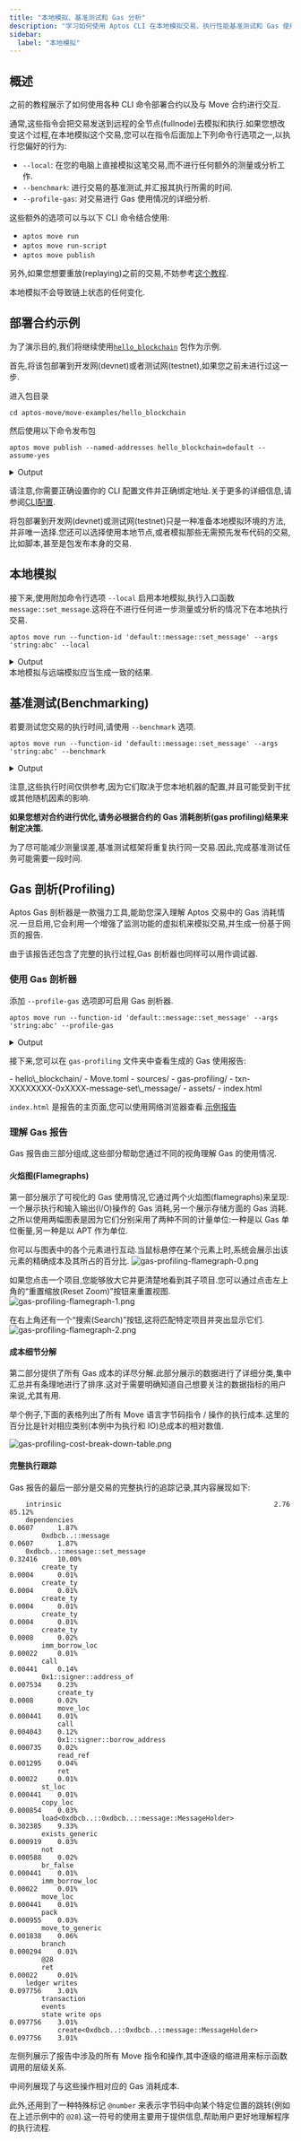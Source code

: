 ```yaml
---
title: "本地模拟、基准测试和 Gas 分析"
description: "学习如何使用 Aptos CLI 在本地模拟交易、执行性能基准测试和 Gas 使用情况分析"
sidebar:
  label: "本地模拟"
---
```


## 概述


之前的教程展示了如何使用各种 CLI 命令部署合约以及与 Move 合约进行交互.

通常,这些指令会把交易发送到远程的全节点(fullnode)去模拟和执行.如果您想改变这个过程,在本地模拟这个交易,您可以在指令后面加上下列命令行选项之一,以执行您偏好的行为:

- `--local`: 在您的电脑上直接模拟这笔交易,而不进行任何额外的测量或分析工作.
- `--benchmark`: 进行交易的基准测试,并汇报其执行所需的时间.
- `--profile-gas`: 对交易进行 Gas 使用情况的详细分析.

这些额外的选项可以与以下 CLI 命令结合使用:

- `aptos move run`
- `aptos move run-script`
- `aptos move publish`

另外,如果您想要重放(replaying)之前的交易,不妨参考[这个教程](/zh/build/cli/replay-past-transactions).

<Aside type="note" emoji="ℹ️">
  本地模拟不会导致链上状态的任何变化.
</Aside>

## 部署合约示例

为了演示目的,我们将继续使用[`hello_blockchain`](https://github.com/aptos-labs/aptos-core/tree/main/aptos-move/move-examples/hello_blockchain) 包作为示例.

首先,将该包部署到开发网(devnet)或者测试网(testnet),如果您之前未进行过这一步.

进入包目录

```shellscript filename="Terminal"
cd aptos-move/move-examples/hello_blockchain
```

然后使用以下命令发布包

```shellscript filename="Terminal"
aptos move publish --named-addresses hello_blockchain=default --assume-yes
```

<details>
  <summary>Output</summary>

  ```shellscript
  {
    "Result": {
      "transaction_hash": "0xe4ae0ec4ea3474b2123838885b04d7f4b046c174d14d7dc1c56916f2eb553bcf",
      "gas_used": 1118,
      "gas_unit_price": 100,
      "sender": "dbcbe741d003a7369d87ec8717afb5df425977106497052f96f4e236372f7dd5",
      "sequence_number": 5,
      "success": true,
      "timestamp_us": 1713914742422749,
      "version": 1033819503,
      "vm_status": "Executed successfully"
    }
  }
  ```
</details>

请注意,你需要正确设置你的 CLI 配置文件并正确绑定地址.关于更多的详细信息,请参阅[CLI配置](/zh/build/cli/setup-cli).

<Aside type="note" emoji="ℹ️">
  将包部署到开发网(devnet)或测试网(testnet)只是一种准备本地模拟环境的方法,并非唯一选择.您还可以选择使用本地节点,或者模拟那些无需预先发布代码的交易,比如脚本,甚至是包发布本身的交易.
</Aside>

## 本地模拟

接下来,使用附加命令行选项 `--local` 启用本地模拟,执行入口函数 `message::set_message`.这将在不进行任何进一步测量或分析的情况下在本地执行交易.

```shellscript filename="Terminal"
aptos move run --function-id 'default::message::set_message' --args 'string:abc' --local
```

<details>
  <summary>Output</summary>

  ```shellscript
  Simulating transaction locally...
  {
    "Result": {
      "transaction_hash": "0x5aab20980688185eed2c9a27bab624c84b8b8117241cd4a367ba2a012069f57b",
      "gas_used": 441,
      "gas_unit_price": 100,
      "sender": "dbcbe741d003a7369d87ec8717afb5df425977106497052f96f4e236372f7dd5",
      "success": true,
      "version": 1033887414,
      "vm_status": "status EXECUTED of type Execution"
    }
  }
  ```
</details>

<Aside type="note" emoji="ℹ️">
  本地模拟与远端模拟应当生成一致的结果.
</Aside>

## 基准测试(Benchmarking)

若要测试您交易的执行时间,请使用 `--benchmark` 选项.

```shellscript filename="Terminal"
aptos move run --function-id 'default::message::set_message' --args 'string:abc' --benchmark
```

<details>
  <summary>Output</summary>

  ```shellscript
  Benchmarking transaction locally...
  Running time (cold code cache): 985.141µs
  Running time (warm code cache): 848.159µs
  {
    "Result": {
      "transaction_hash": "0xa2fe548d37f12ee79df13e70fdd8212e37074c1b080b89b7d92e82550684ecdb",
      "gas_used": 441,
      "gas_unit_price": 100,
      "sender": "dbcbe741d003a7369d87ec8717afb5df425977106497052f96f4e236372f7dd5",
      "success": true,
      "version": 1033936831,
      "vm_status": "status EXECUTED of type Execution"
    }
  }
  ```
</details>

注意,这些执行时间仅供参考,因为它们取决于您本地机器的配置,并且可能受到干扰或其他随机因素的影响.

**如果您想对合约进行优化,请务必根据合约的 Gas 消耗剖析(gas profiling)结果来制定决策.**

<Aside type="note" emoji="ℹ️">
  为了尽可能减少测量误差,基准测试框架将重复执行同一交易.因此,完成基准测试任务可能需要一段时间.
</Aside>

## Gas 剖析(Profiling)

Aptos Gas 剖析器是一款强力工具,能助您深入理解 Aptos 交易中的 Gas 消耗情况.一旦启用,它会利用一个增强了监测功能的虚拟机来模拟交易,并生成一份基于网页的报告.

由于该报告还包含了完整的执行过程,Gas 剖析器也同样可以用作调试器.

### 使用 Gas 剖析器

添加 `--profile-gas` 选项即可启用 Gas 剖析器.

```shellscript filename="Terminal"
aptos move run --function-id 'default::message::set_message' --args 'string:abc' --profile-gas
```

<details>
  <summary>Output</summary>

  ```shellscript
  Simulating transaction locally using the gas profiler...
  Gas report saved to gas-profiling/txn-d0bc3422-0xdbcb-message-set_message.
  {
    "Result": {
      "transaction_hash": "0xd0bc342232f14a6a7d2d45251719aee45373bdb53f68403cfc6dc6062c74fa9e",
      "gas_used": 441,
      "gas_unit_price": 100,
      "sender": "dbcbe741d003a7369d87ec8717afb5df425977106497052f96f4e236372f7dd5",
      "success": true,
      "version": 1034003962,
      "vm_status": "status EXECUTED of type Execution"
    }
  }
  ```
</details>

接下来,您可以在 `gas-profiling` 文件夹中查看生成的 Gas 使用报告:

<FileTree>
  - hello\_blockchain/
    - Move.toml
    - sources/
    - gas-profiling/
      - txn-XXXXXXXX-0xXXXX-message-set\_message/
        - assets/
        - index.html
</FileTree>

`index.html` 是报告的主页面,您可以使用网络浏览器查看.[示例报告](/zh/gas-profiling/sample-report-2/index.html)

### 理解 Gas 报告

Gas 报告由三部分组成,这些部分帮助您通过不同的视角理解 Gas 的使用情况.

#### 火焰图(Flamegraphs)

第一部分展示了可视化的 Gas 使用情况,它通过两个火焰图(flamegraphs)来呈现:一个展示执行和输入输出(I/O)操作的 Gas 消耗,另一个展示存储方面的 Gas 消耗.之所以使用两幅图表是因为它们分别采用了两种不同的计量单位:一种是以 Gas 单位衡量,另一种是以 APT 作为单位.

你可以与图表中的各个元素进行互动.当鼠标悬停在某个元素上时,系统会展示出该元素的精确成本及其所占的百分比.
![gas-profiling-flamegraph-0.png](~/images/gas-profiling-flamegraph-0.png)

如果您点击一个项目,您能够放大它并更清楚地看到其子项目.您可以通过点击左上角的“重置缩放(Reset Zoom)”按钮来重置视图.
![gas-profiling-flamegraph-1.png](~/images/gas-profiling-flamegraph-1.png)

在右上角还有一个“搜索(Search)”按钮,这将匹配特定项目并突出显示它们.
![gas-profiling-flamegraph-2.png](~/images/gas-profiling-flamegraph-2.png)

#### 成本细节分解

第二部分提供了所有 Gas 成本的详尽分解.此部分展示的数据进行了详细分类,集中汇总并有条理地进行了排序.这对于需要明确知道自己想要关注的数据指标的用户来说,尤其有用.

举个例子,下面的表格列出了所有 Move 语言字节码指令 / 操作的执行成本.这里的百分比是针对相应类别(本例中为执行和 IO)总成本的相对数值.

![gas-profiling-cost-break-down-table.png](~/images/gas-profiling-cost-break-down-table.png)

#### 完整执行跟踪

Gas 报告的最后一部分是交易的完整执行的追踪记录,其内容展现如下:

```text filename="Example execution trace"
    intrinsic                                                     2.76        85.12%
    dependencies                                                  0.0607      1.87%
        0xdbcb..::message                                         0.0607      1.87%
    0xdbcb..::message::set_message                                0.32416     10.00%
        create_ty                                                 0.0004      0.01%
        create_ty                                                 0.0004      0.01%
        create_ty                                                 0.0004      0.01%
        create_ty                                                 0.0004      0.01%
        create_ty                                                 0.0008      0.02%
        imm_borrow_loc                                            0.00022     0.01%
        call                                                      0.00441     0.14%
        0x1::signer::address_of                                   0.007534    0.23%
            create_ty                                             0.0008      0.02%
            move_loc                                              0.000441    0.01%
            call                                                  0.004043    0.12%
            0x1::signer::borrow_address                           0.000735    0.02%
            read_ref                                              0.001295    0.04%
            ret                                                   0.00022     0.01%
        st_loc                                                    0.000441    0.01%
        copy_loc                                                  0.000854    0.03%
        load<0xdbcb..::0xdbcb..::message::MessageHolder>          0.302385    9.33%
        exists_generic                                            0.000919    0.03%
        not                                                       0.000588    0.02%
        br_false                                                  0.000441    0.01%
        imm_borrow_loc                                            0.00022     0.01%
        move_loc                                                  0.000441    0.01%
        pack                                                      0.000955    0.03%
        move_to_generic                                           0.001838    0.06%
        branch                                                    0.000294    0.01%
        @28
        ret                                                       0.00022     0.01%
    ledger writes                                                 0.097756    3.01%
        transaction
        events
        state write ops                                           0.097756    3.01%
            create<0xdbcb..::0xdbcb..::message::MessageHolder>    0.097756    3.01%
```

左侧列展示了报告中涉及的所有 Move 指令和操作,其中逐级的缩进用来标示函数调用的层级关系.

中间列展现了与这些操作相对应的 Gas 消耗成本.

此外,还用到了一种特殊标记 `@number` 来表示字节码中向某个特定位置的跳转(例如在上述示例中的 `@28`).这一符号的使用主要用于提供信息,帮助用户更好地理解程序的执行流程.
